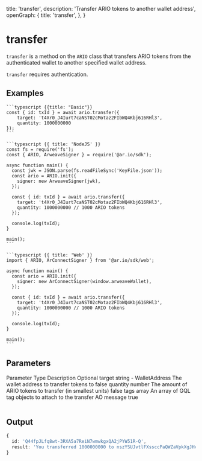 
  title: 'transfer',
  description: 'Transfer ARIO tokens to another wallet address',
  openGraph: {
    title: 'transfer',
  },
}

# transfer

`transfer` is a method on the `ARIO` class that transfers ARIO tokens from the authenticated wallet to another specified wallet address.

`transfer` requires authentication.

## Examples

<CodeGroup title="transfer">

    ```typescript {{title: "Basic"}}
    const { id: txId } = await ario.transfer({
        target: 't4Xr0_J4Iurt7caNST02cMotaz2FIbWQ4Kbj616RHl3',
        quantity: 1000000000
    });
    ```

    ```typescript {{ title: 'NodeJS' }}
    const fs = require('fs');
    const { ARIO, ArweaveSigner } = require('@ar.io/sdk');

    async function main() {
      const jwk = JSON.parse(fs.readFileSync('KeyFile.json'));
      const ario = ARIO.init({
        signer: new ArweaveSigner(jwk),
      });

      const { id: txId } = await ario.transfer({
        target: 't4Xr0_J4Iurt7caNST02cMotaz2FIbWQ4Kbj616RHl3',
        quantity: 1000000000 // 1000 ARIO tokens
      });

      console.log(txId);
    }

    main();
    ```

    ```typescript {{ title: 'Web' }}
    import { ARIO, ArConnectSigner } from '@ar.io/sdk/web';

    async function main() {
      const ario = ARIO.init({
        signer: new ArConnectSigner(window.arweaveWallet),
      });

      const { id: txId } = await ario.transfer({
        target: 't4Xr0_J4Iurt7caNST02cMotaz2FIbWQ4Kbj616RHl3',
        quantity: 1000000000 // 1000 ARIO tokens
      });

      console.log(txId);
    }

    main();
    ```

</CodeGroup>

## Parameters

<Table>
  <Table.Head>
    <Table.Row>
      <Table.Header>Parameter</Table.Header>
      <Table.Header>Type</Table.Header>
      <Table.Header>Description</Table.Header>
      <Table.Header>Optional</Table.Header>
    </Table.Row>
  </Table.Head>
  <Table.Body>
    <Table.Row>
      <Table.Cell className="font-semibold">target</Table.Cell>
      <Table.Cell>string - WalletAddress</Table.Cell>
      <Table.Cell>The wallet address to transfer tokens to</Table.Cell>
      <Table.Cell>false</Table.Cell>
    </Table.Row>
    <Table.Row>
      <Table.Cell className="font-semibold">quantity</Table.Cell>
      <Table.Cell>number</Table.Cell>
      <Table.Cell>
        The amount of ARIO tokens to transfer (in smallest units)
      </Table.Cell>
      <Table.Cell>false</Table.Cell>
    </Table.Row>
    <Table.Row>
      <Table.Cell className="font-semibold">tags</Table.Cell>
      <Table.Cell>array</Table.Cell>
      <Table.Cell>
        An array of GQL tag objects to attach to the transfer AO message
      </Table.Cell>
      <Table.Cell>true</Table.Cell>
    </Table.Row>
  </Table.Body>
</Table>

## Output

```typescript
{
  id: 'Q44fpJLfq8wt-3RXA5a7ReiN7wmwkgxQA2jPYW51R-Q',
  result: 'You transferred 1000000000 to nszYSUJvtlFXssccPaQWZaVpkXgJHcVM7XhcP5NEt7w'
}
```
